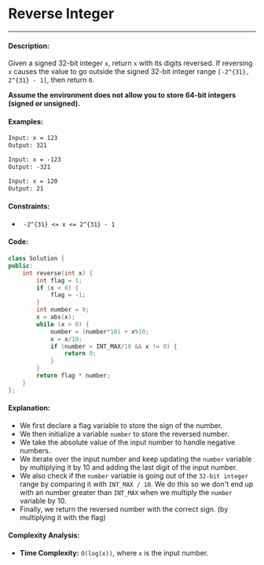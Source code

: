 # Reverse Integer

-----

#### Description: 

Given a signed 32-bit integer ```x```, return ```x``` with its digits reversed. If reversing ```x``` causes the value to go outside the signed 32-bit integer range ```[-2^{31}, 2^{31} - 1]```, then return ```0```.

**Assume the environment does not allow you to store 64-bit integers (signed or unsigned).**

#### Examples:

```txt
Input: x = 123
Output: 321
```

```txt
Input: x = -123
Output: -321
```

```txt
Input: x = 120
Output: 21
```

#### Constraints: 

 - ``` -2^{31} <= x <= 2^{31} - 1```

#### Code: 

```cpp
class Solution {
public:
    int reverse(int x) {
        int flag = 1;
        if (x < 0) {
            flag = -1;
        }
        int number = 0;
        x = abs(x);
        while (x > 0) {
            number = (number*10) + x%10;
            x = x/10;
            if (number > INT_MAX/10 && x != 0) {
                return 0;
            }
        }
        return flag * number;
    }
};
```

#### Explanation:

- We first declare a flag variable to store the sign of the number.
- We then initialize a variable ```number``` to store the reversed number.
- We take the absolute value of the input number to handle negative numbers.
- We iterate over the input number and keep updating the ```number``` variable by multiplying it by 10 and adding the last digit of the input number.
- We also check if the ```number``` variable is going out of the ```32-bit integer``` range by comparing it with ```INT_MAX / 10```. We do this so we don't end up with an number greater than ```INT_MAX``` when we multiply the ```number``` variable by 10.
- Finally, we return the reversed number with the correct sign. (by multiplying it with the flag)

#### Complexity Analysis:

- **Time Complexity:** ```O(log(x))```, where ```x``` is the input number.
